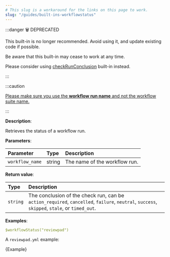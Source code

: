 ```yaml
---
# This slug is a workaround for the links on this page to work.
slug: "/guides/built-ins-workflowstatus"
---
```



:::danger 🗑️ DEPRECATED

This built-in is no longer recommended. Avoid using it, and update existing code if possible.

Be aware that this built-in may cease to work at any time.

Please consider using [checkRunConclusion](./built-ins#checkrunconclusion) built-in instead.

:::

:::caution

[Please make sure you use the **workflow run name** and not the workflow suite name.](../../troubleshooting#use-check-run-name)

:::

**Description**:

Retrieves the status of a workflow run.

**Parameters**:

| Parameter       | Type   | Description                   |
| :-------------- | :----- | :---------------------------- |
| `workflow_name` | string | The name of the workflow run. |

**Return value**:

| Type     | Description                                                                                                                                  |
| :------- | :------------------------------------------------------------------------------------------------------------------------------------------- |
| `string` | The conclusion of the check run, can be `action_required`, `cancelled`, `failure`, `neutral`, `success`, `skipped`, `stale`, or `timed_out`. |

**Examples**:

```yml
$workflowStatus("reviewpad")
```

A `reviewpad.yml` example:

<CodeBlock language="yml" title="reviewpad.yml">{Example}</CodeBlock>

